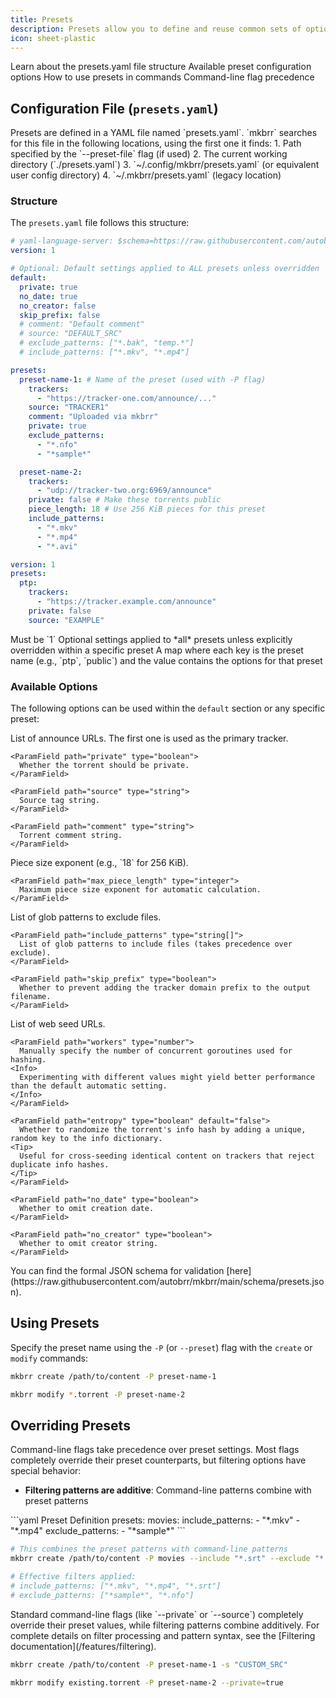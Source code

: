 ```yaml
---
title: Presets
description: Presets allow you to define and reuse common sets of options for creating or modifying torrents. This is particularly useful if you frequently create torrents for specific trackers with consistent settings.
icon: sheet-plastic
---
```


<CardGroup>
  <Card title="Configuration" icon="gear" href="#configuration-file-presets-yaml">
    Learn about the presets.yaml file structure
  </Card>
  <Card title="Options" icon="sliders" href="#available-options">
    Available preset configuration options
  </Card>
  <Card title="Usage" icon="play" href="#using-presets">
    How to use presets in commands
  </Card>
  <Card title="Overrides" icon="arrow-right-arrow-left" href="#overriding-presets">
    Command-line flag precedence
  </Card>
</CardGroup>

## Configuration File (`presets.yaml`)

<Info>
  Presets are defined in a YAML file named `presets.yaml`. `mkbrr` searches for this file in the following locations, using the first one it finds:
</Info>

<Steps>
  1. Path specified by the `--preset-file` flag (if used)
  2. The current working directory (`./presets.yaml`)
  3. `~/.config/mkbrr/presets.yaml` (or equivalent user config directory)
  4. `~/.mkbrr/presets.yaml` (legacy location)
</Steps>

### Structure

The `presets.yaml` file follows this structure:

<CodeGroup>

  ```yaml presets.yaml
  # yaml-language-server: $schema=https://raw.githubusercontent.com/autobrr/mkbrr/main/schema/presets.json
  version: 1

  # Optional: Default settings applied to ALL presets unless overridden
  default:
    private: true
    no_date: true
    no_creator: false
    skip_prefix: false
    # comment: "Default comment"
    # source: "DEFAULT_SRC"
    # exclude_patterns: ["*.bak", "temp.*"]
    # include_patterns: ["*.mkv", "*.mp4"]

  presets:
    preset-name-1: # Name of the preset (used with -P flag)
      trackers:
        - "https://tracker-one.com/announce/..."
      source: "TRACKER1"
      comment: "Uploaded via mkbrr"
      private: true
      exclude_patterns:
        - "*.nfo"
        - "*sample*"

    preset-name-2:
      trackers:
        - "udp://tracker-two.org:6969/announce"
      private: false # Make these torrents public
      piece_length: 18 # Use 256 KiB pieces for this preset
      include_patterns:
        - "*.mkv"
        - "*.mp4"
        - "*.avi"
  ```

  ```yaml presets.yaml (minimal example)
  version: 1
  presets:
    ptp:
      trackers:
        - "https://tracker.example.com/announce"
      private: false
      source: "EXAMPLE"
  ```


</CodeGroup>

<ResponseField name="Configuration Fields">
  <ParamField path="version" type="string" required>
    Must be `1`
  </ParamField>

  <ParamField path="default" type="object">
    Optional settings applied to *all* presets unless explicitly overridden within a specific preset
  </ParamField>

  <ParamField path="presets" type="object" required>
    A map where each key is the preset name (e.g., `ptp`, `public`) and the value contains the options for that preset
  </ParamField>
</ResponseField>

### Available Options

The following options can be used within the `default` section or any specific preset:

<Tabs>
  <Tab title="Core Options">
    <ParamField path="trackers" type="string[]">
      List of announce URLs. The first one is used as the primary tracker.
    </ParamField>

    <ParamField path="private" type="boolean">
      Whether the torrent should be private.
    </ParamField>

    <ParamField path="source" type="string">
      Source tag string.
    </ParamField>

    <ParamField path="comment" type="string">
      Torrent comment string.
    </ParamField>
  </Tab>

  <Tab title="Piece Settings">
    <ParamField path="piece_length" type="integer">
      Piece size exponent (e.g., `18` for 256 KiB).
    </ParamField>

    <ParamField path="max_piece_length" type="integer">
      Maximum piece size exponent for automatic calculation.
    </ParamField>
  </Tab>

  <Tab title="File Control">
    <ParamField path="exclude_patterns" type="string[]">
      List of glob patterns to exclude files.
    </ParamField>

    <ParamField path="include_patterns" type="string[]">
      List of glob patterns to include files (takes precedence over exclude).
    </ParamField>

    <ParamField path="skip_prefix" type="boolean">
      Whether to prevent adding the tracker domain prefix to the output filename.
    </ParamField>
  </Tab>

  <Tab title="Advanced">
    <ParamField path="webseeds" type="string[]">
      List of web seed URLs.
    </ParamField>

    <ParamField path="workers" type="number">
      Manually specify the number of concurrent goroutines used for hashing.
    <Info>
      Experimenting with different values might yield better performance than the default automatic setting.
    </Info>
    </ParamField>

    <ParamField path="entropy" type="boolean" default="false">
      Whether to randomize the torrent's info hash by adding a unique, random key to the info dictionary.
    <Tip>
      Useful for cross-seeding identical content on trackers that reject duplicate info hashes.
    </Tip>
    </ParamField>

    <ParamField path="no_date" type="boolean">
      Whether to omit creation date.
    </ParamField>

    <ParamField path="no_creator" type="boolean">
      Whether to omit creator string.
    </ParamField>
  </Tab>
</Tabs>

<Info>
  You can find the formal JSON schema for validation [here](https://raw.githubusercontent.com/autobrr/mkbrr/main/schema/presets.json).
</Info>

## Using Presets

Specify the preset name using the `-P` (or `--preset`) flag with the `create` or `modify` commands:

<CodeGroup>

  ```bash Create
  mkbrr create /path/to/content -P preset-name-1
  ```

  ```bash Modify
  mkbrr modify *.torrent -P preset-name-2
  ```

</CodeGroup>

## Overriding Presets

Command-line flags take precedence over preset settings. Most flags completely override their preset counterparts, but filtering options have special behavior:

- **Filtering patterns are additive**: Command-line patterns combine with preset patterns

<Accordion title="Example: Combining Preset and Command-line Filters">
```yaml Preset Definition
presets:
  movies:
    include_patterns:
      - "*.mkv"
      - "*.mp4"
    exclude_patterns:
      - "*sample*"
```

```bash Command with Additional Filters
# This combines the preset patterns with command-line patterns
mkbrr create /path/to/content -P movies --include "*.srt" --exclude "*.nfo"

# Effective filters applied:
# include_patterns: ["*.mkv", "*.mp4", "*.srt"]
# exclude_patterns: ["*sample*", "*.nfo"]
```
</Accordion>

<Warning>
  Standard command-line flags (like `--private` or `--source`) completely override their preset values, while filtering patterns combine additively.
</Warning>

<Info>
  For complete details on filter processing and pattern syntax, see the [Filtering documentation](/features/filtering).
</Info>

<CodeGroup>

  ```bash Override source flag
  mkbrr create /path/to/content -P preset-name-1 -s "CUSTOM_SRC"
  ```

  ```bash Override private flag
  mkbrr modify existing.torrent -P preset-name-2 --private=true
  ```

</CodeGroup>
